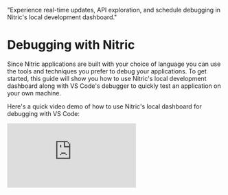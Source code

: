  "Experience real-time updates, API exploration, and schedule debugging in Nitric's local development dashboard."

# Debugging with Nitric

Since Nitric applications are built with your choice of language you can use the tools and techniques you prefer to debug your applications. To get started, this guide will show you how to use Nitric's local development dashboard along with VS Code's debugger to quickly test an application on your own machine.

Here's a quick video demo of how to use Nitric's local dashboard for debugging with VS Code:

<div>
  <div className="video-container">
    <iframe
      src="https://www.youtube-nocookie.com/embed/dzZu84xr6cY"
      title="Debugging with Nitric Local Dashboard"
      frameBorder="0"
      allow="accelerometer; autoplay; clipboard-write; encrypted-media; gyroscope; picture-in-picture; web-share"
      allowFullScreen
    />
  </div>
</div>

<Note>
  The local dashboard continues to get frequent feature updates, so might look
  different to the video depending on the version of the Nitric CLI you are
  using.
</Note>

## VS Code Debugging with Nitric Templates

Nitric's JavaScript and TypeScript templates include `launch.json` files which enable debugging in VS Code. A new project built from one of these templates will contain a directory structure that resembles the following:

```
project-root/
├── .vscode/
│   └── launch.json
├── nitric.yaml
├── ...
```

Before running the debugger, it's necessary to install the project's dependencies. In the case of TypeScript or JavaScript, you can do this by running:

<CodeSwitcher>

```bash {{ title: "npm" }}
npm install
```

```bash {{ title: "yarn" }}
yarn install
```

```bash {{ title: "pnpm" }}
pnpm install
```

</CodeSwitcher>

Next, in VS Code go to the `Run and Debug` tab and click start debugging (the green arrow) for `Debug Nitric App`:

![Debug Button VS Code](/docs/images/guides/debugging/run-debug.png)

To learn more about debugging with VS Code, you can explore [additional resources and documentation](https://code.visualstudio.com/docs/editor/debugging).

From here you can use the Local Dashboard to send API requests or trigger other events in your application, catching errors and breakpoints in the debugger like any other application.

## Next Steps

Take a look at our other guides for some inspiration on what to build next!

- [Nitric and Supabase](./nitric-and-supabase)
- [Nitric and GraphQL](./graphql)
- [APIs with PlanetScale, Prisma and Nitric](./serverless-api-with-planetscale-and-prisma)
